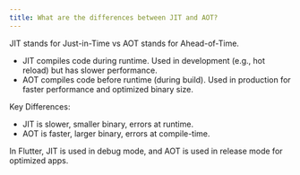 ```yaml
---
title: What are the differences between JIT and AOT?
---
```


JIT stands for Just-in-Time vs AOT stands for Ahead-of-Time.

- JIT compiles code during runtime. Used in development (e.g., hot reload) but has slower performance.
- AOT compiles code before runtime (during build). Used in production for faster performance and optimized binary size.

Key Differences:

- JIT is slower, smaller binary, errors at runtime.
- AOT is faster, larger binary, errors at compile-time.

In Flutter, JIT is used in debug mode, and AOT is used in release mode for optimized apps.
